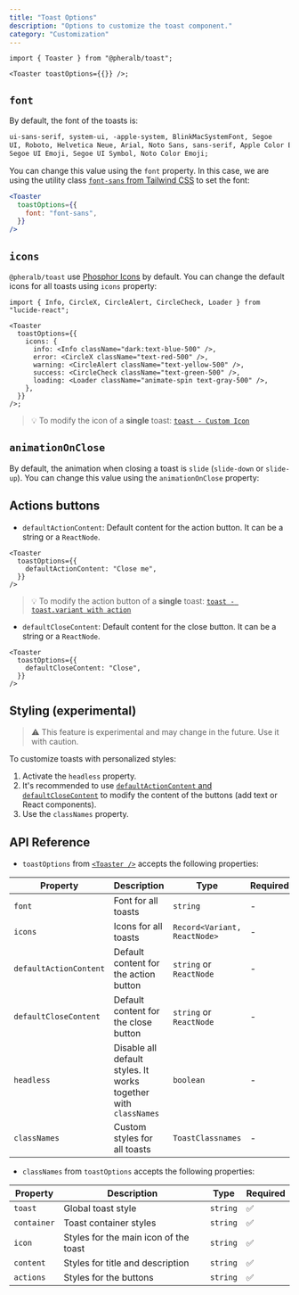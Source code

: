 ```yaml
---
title: "Toast Options"
description: "Options to customize the toast component."
category: "Customization"
---
```


```tsx
import { Toaster } from "@pheralb/toast";

<Toaster toastOptions={{}} />;
```

## `font`

By default, the font of the toasts is:

```md
ui-sans-serif, system-ui, -apple-system, BlinkMacSystemFont, Segoe
UI, Roboto, Helvetica Neue, Arial, Noto Sans, sans-serif, Apple Color Emoji,
Segoe UI Emoji, Segoe UI Symbol, Noto Color Emoji;
```

You can change this value using the `font` property. In this case, we are using the utility class [`font-sans` from Tailwind CSS](https://tailwindcss.com/docs/font-family#setting-the-font-family) to set the font:

```jsx
<Toaster
  toastOptions={{
    font: "font-sans",
  }}
/>
```

## `icons`

`@pheralb/toast` use [Phosphor Icons](https://phosphoricons.com/) by default. You can change the default icons for all toasts using `icons` property:

```tsx
import { Info, CircleX, CircleAlert, CircleCheck, Loader } from "lucide-react";

<Toaster
  toastOptions={{
    icons: {
      info: <Info className="dark:text-blue-500" />,
      error: <CircleX className="text-red-500" />,
      warning: <CircleAlert className="text-yellow-500" />,
      success: <CircleCheck className="text-green-500" />,
      loading: <Loader className="animate-spin text-gray-500" />,
    },
  }}
/>;
```

> 💡 To modify the icon of a **single** toast: [`toast - Custom Icon`](/toast#custom-icon)

## `animationOnClose`

By default, the animation when closing a toast is `slide` (`slide-down` or `slide-up`). You can change this value using the `animationOnClose` property:

<ToastAnimation />

## Actions buttons

- `defaultActionContent`: Default content for the action button. It can be a string or a `ReactNode`.

```tsx
<Toaster
  toastOptions={{
    defaultActionContent: "Close me",
  }}
/>
```

> 💡 To modify the action button of a **single** toast: [`toast - toast.variant with action`](/toast#toastvariant-with-action)

- `defaultCloseContent`: Default content for the close button. It can be a string or a `ReactNode`.

```tsx
<Toaster
  toastOptions={{
    defaultCloseContent: "Close",
  }}
/>
```

## Styling (experimental)

> ⚠️ This feature is experimental and may change in the future. Use it with caution.

To customize toasts with personalized styles:

1. Activate the `headless` property.
2. It's recommended to use [`defaultActionContent` and `defaultCloseContent`](#actions-buttons) to modify the content of the buttons (add text or React components).
3. Use the `classNames` property.

<ToastCustomOptions client:load />

## API Reference

- `toastOptions` from [`<Toaster />`](/toaster#api-reference) accepts the following properties:

| Property               | Description                                                     | Type                         | Required |
| ---------------------- | --------------------------------------------------------------- | ---------------------------- | -------- |
| `font`                 | Font for all toasts                                             | `string`                     | -        |
| `icons`                | Icons for all toasts                                            | `Record<Variant, ReactNode>` | -        |
| `defaultActionContent` | Default content for the action button                           | `string` or `ReactNode`      | -        |
| `defaultCloseContent`  | Default content for the close button                            | `string` or `ReactNode`      | -        |
| `headless`             | Disable all default styles. It works together with `classNames` | `boolean`                    | -        |
| `classNames`           | Custom styles for all toasts                                    | `ToastClassnames`            | -        |

- `classNames` from `toastOptions` accepts the following properties:

| Property    | Description                           | Type     | Required |
| ----------- | ------------------------------------- | -------- | -------- |
| `toast`     | Global toast style                    | `string` | ✅       |
| `container` | Toast container styles                | `string` | ✅       |
| `icon`      | Styles for the main icon of the toast | `string` | ✅       |
| `content`   | Styles for title and description      | `string` | ✅       |
| `actions`   | Styles for the buttons                | `string` | ✅       |
